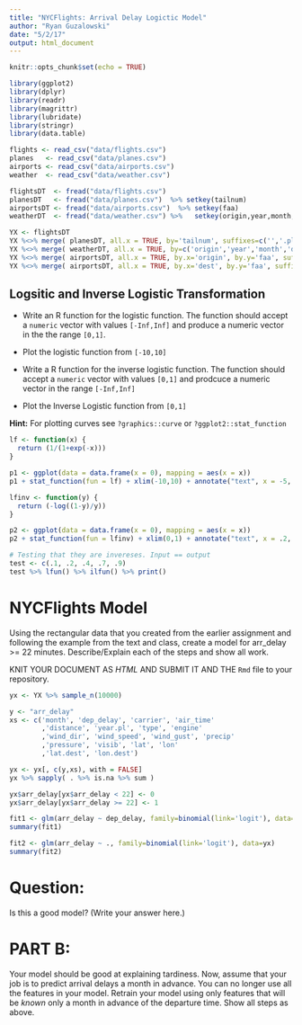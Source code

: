 ```yaml
---
title: "NYCFlights: Arrival Delay Logictic Model"
author: "Ryan Guzalowski"
date: "5/2/17"
output: html_document
---
```


```r
knitr::opts_chunk$set(echo = TRUE)

library(ggplot2)
library(dplyr)
library(readr)
library(magrittr)
library(lubridate)
library(stringr)
library(data.table)

flights <- read_csv("data/flights.csv")
planes   <- read_csv("data/planes.csv")
airports <- read_csv("data/airports.csv") 
weather  <- read_csv("data/weather.csv")

flightsDT  <- fread("data/flights.csv") 
planesDT   <- fread("data/planes.csv")  %>% setkey(tailnum)
airportsDT <- fread("data/airports.csv")  %>% setkey(faa) 
weatherDT  <- fread("data/weather.csv") %>%   setkey(origin,year,month,day,hour)

YX <- flightsDT 
YX %<>% merge( planesDT, all.x = TRUE, by='tailnum', suffixes=c('','.pl') )
YX %<>% merge( weatherDT, all.x = TRUE, by=c('origin','year','month','day','hour'), suffixes=c('','.we') )
YX %<>% merge( airportsDT, all.x = TRUE, by.x='origin', by.y='faa', suffixes=c('','.orig') )
YX %<>% merge( airportsDT, all.x = TRUE, by.x='dest', by.y='faa', suffixes=c('','.dest') )

```


## Logsitic and Inverse Logistic Transformation 

- Write an R function for the logistic function. The function should accept a `numeric` vector with values `[-Inf,Inf]` and produce a numeric vector in the the range `[0,1]`.

- Plot the logistic function from  `[-10,10]`

- Write a R function for the inverse logistic function. The function should accept a `numeric` vector with values `[0,1]` and prodcuce a numeric vector in the range `[-Inf,Inf]`

- Plot the Inverse Logistic function from `[0,1]`

**Hint:** For plotting curves see `?graphics::curve` or `?ggplot2::stat_function`

```r

lf <- function(x) {
  return (1/(1+exp(-x)))
}

p1 <- ggplot(data = data.frame(x = 0), mapping = aes(x = x))
p1 + stat_function(fun = lf) + xlim(-10,10) + annotate("text", x = -5, y = .75, label = "1/(1+exp(-x))", size = 10)

lfinv <- function(y) {
  return (-log((1-y)/y))
}

p2 <- ggplot(data = data.frame(x = 0), mapping = aes(x = x))
p2 + stat_function(fun = lfinv) + xlim(0,1) + annotate("text", x = .2, y = 2.5, label = "ln(x/(1-x))", size = 10)

# Testing that they are invereses. Input == output
test <- c(.1, .2, .4, .7, .9)
test %>% lfun() %>% ilfun() %>% print()

```


# NYCFlights Model

Using the rectangular data that you created from the earlier assignment and following the example from the text and class, create a model for arr_delay >= 22 minutes. Describe/Explain each of the steps and show all work.

KNIT YOUR DOCUMENT AS *HTML* AND SUBMIT IT AND THE `Rmd` file to your repository.   

```r

yx <- YX %>% sample_n(10000)

y <- "arr_delay"
xs <- c('month', 'dep_delay', 'carrier', 'air_time'
        ,'distance', 'year.pl', 'type', 'engine'
        ,'wind_dir', 'wind_speed', 'wind_gust', 'precip'
        ,'pressure', 'visib', 'lat', 'lon'
        ,'lat.dest', 'lon.dest')

yx <- yx[, c(y,xs), with = FALSE]
yx %>% sapply( . %>% is.na %>% sum )

yx$arr_delay[yx$arr_delay < 22] <- 0
yx$arr_delay[yx$arr_delay >= 22] <- 1

fit1 <- glm(arr_delay ~ dep_delay, family=binomial(link='logit'), data=yx)
summary(fit1)

fit2 <- glm(arr_delay ~ ., family=binomial(link='logit'), data=yx)
summary(fit2)

```




# Question:

Is this a good model?  (Write your answer here.)


# PART B:

Your model should be good at explaining tardiness. Now, assume that your job is to predict arrival delays a month in advance. You can no longer use all the features in your model. Retrain your model using only features that will be *known* only a month in advance of the departure time.  Show all steps as above.

